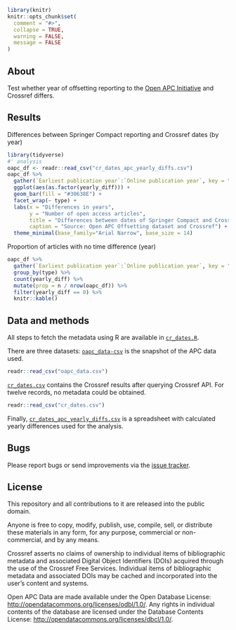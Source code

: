 
```r
library(knitr)
knitr::opts_chunk$set(
  comment = "#>",
  collapse = TRUE,
  warning = FALSE,
  message = FALSE
)
```

## About

Test whether year of offsetting reporting to the [Open APC Initiative](https://github.com/openapc/openapc-de) and Crossref differs.

## Results

Differences between Springer Compact reporting and Crossref dates (by year)

```r
library(tidyverse)
#' analysis
oapc_df <- readr::read_csv("cr_dates_apc_yearly_diffs.csv")
oapc_df %>% 
  gather(`Earliest publication year`:`Online publication year`, key = "type", value = "yearly_diff") %>%
  ggplot(aes(as.factor(yearly_diff))) + 
  geom_bar(fill = "#30638E") +
  facet_wrap(~ type) +
  labs(x = "Differences in years",
       y = "Number of open access articles",
       title = "Differences between dates of Springer Compact and Crossref reporting",
       caption = "Source: Open APC Offsetting dataset and Crossref") +
  theme_minimal(base_family="Arial Narrow", base_size = 14)
```

Proportion of articles with no time difference (year)

```r
oapc_df %>% 
  gather(`Earliest publication year`:`Online publication year`, key = "type", value = "yearly_diff") %>%
  group_by(type) %>%
  count(yearly_diff) %>%
  mutate(prop = n / nrow(oapc_df)) %>%
  filter(yearly_diff == 0) %>%
  knitr::kable()
```

## Data and methods

All steps to fetch the metadata using R are available in [`cr_dates.R`](cr_dates.R). 

There are three datasets: [`oapc_data-csv`](oapc_data-csv) is the snapshot of the APC data used.

```r
readr::read_csv("oapc_data.csv")
```

[`cr_dates.csv`](cr_dates.csv) contains the Crossref results after querying Crossref API. For twelve records, no metadata could be obtained.

```r
readr::read_csv("cr_dates.csv")
```

Finally, [`cr_dates_apc_yearly_diffs.csv`](cr_dates_apc_yearly_diffs.csv) is a spreadsheet with calculated yearly differences used for the analysis.

## Bugs

Please report bugs or send improvements via the [issue tracker](https://github.com/njahn82/cr_dates/issues).


## License

This repository and all contributions to it are released into the public domain.

Anyone is free to copy, modify, publish, use, compile, sell, or distribute these materials in any form, for any purpose, commercial or non-commercial, and by any means.

Crossref asserts no claims of ownership to individual items of bibliographic metadata and associated Digital Object Identifiers (DOIs) acquired through the use of the Crossref Free Services. Individual items of bibliographic metadata and associated DOIs may be cached and incorporated into the user's content and systems.

Open APC Data are made available under the Open Database License: <http://opendatacommons.org/licenses/odbl/1.0/>. Any rights in individual contents of the database are licensed under the Database Contents License: <http://opendatacommons.org/licenses/dbcl/1.0/>.


